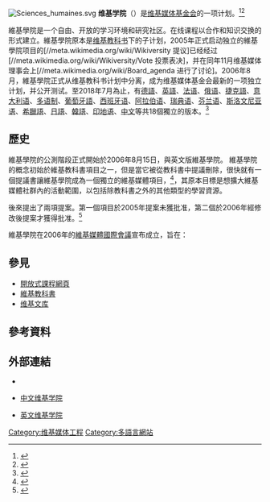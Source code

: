 {{Expand English|Wikiversity}}
{{NoteTA
|G1=IT
|G2=CR}}
{{Infobox website
| name         = 维基学院
| native_name  = Wikiversity
| native_name_lang = en
| logo         = Wikiversity-logo-zh.svg
| logo_size    = 135px
| screenshot   = Wikiversity screenshot 2008.png
| screenshot_size = 250px
| caption      = 维基学院主页截图
| url          = [//www.wikiversity.org/ www.wikiversity.org]
| commercial   = 否
| location     = {{USA}}[[佛罗里达州|佛罗里达州]][[迈阿密|迈阿密]]
| type         = 教学
| language     = 多语种
| registration = 可选
| owner        = [[维基媒体基金会|维基媒体基金会]]
| author       = 维基媒体社群
| alexa        = {{Increase}} 11,841（{{as of|2018|7|31}}）<ref name="alexa">{{cite web |url= http://www.alexa.com/siteinfo/wikiversity.org |title= Wikiversity.org Site Info |publisher= Alexa Internet |accessdate= 2018-07-31 |archive-date= 2017-09-03 |archive-url= https://web.archive.org/web/20170903030703/https://www.alexa.com/siteinfo/wikiversity.org |dead-url= no }}</ref>
| launch_date  = {{Start date and age|2006|08|15}}}}
[[File:Sciences_humaines.svg|thumb]]
'''维基学院'''（{{lang-en|Wikiversity}}）是[[维基媒体基金会|维基媒体基金会]]的一项计划。<ref>{{cite web |url=http://wikimania2006.wikimedia.org/wiki/Opening_Plenary_%28transcript%29#Wikiversity_.2826:35.29 |title=Welcome speech |author=Jimbo Wales |publisher=Wikimania |year=2006 |accessdate=2014-02-21 |archive-date=2007-12-26 |archive-url=https://web.archive.org/web/20071226213137/http://wikimania2006.wikimedia.org/wiki/Opening_Plenary_%28transcript%29#Wikiversity_.2826:35.29 |dead-url=yes }}</ref><ref>{{cite web |url=http://www.supload.com/listen?s=SI0OG2vN04i |title=Wikimedia Opening Plenary |website=Supload.com |author=Jimbo Wales |date=2006-08-04 |accessdate=2014-01-17 |archive-url=https://web.archive.org/web/20131020184036/http://www.supload.com/listen?s=SI0OG2vN04i |archive-date=2013-10-20 |dead-url=yes }}</ref>

維基學院是一个自由、开放的学习环境和研究社区。在线课程以合作和知识交换的形式建立。維基學院原本是[[维基教科书|维基教科书]]下的子计划，2005年正式启动独立的維基學院项目的[//meta.wikimedia.org/wiki/Wikiversity 提议]已经经过[//meta.wikimedia.org/wiki/Wikiversity/Vote 投票表决]，并在同年11月维基媒体理事会上[//meta.wikimedia.org/wiki/Board_agenda 进行了讨论]。2006年8月，維基學院正式从维基教科书计划中分离，成为维基媒体基金会最新的一项独立计划，并公开测试。至2018年7月為止，有[[德語|德語]]、[[英語|英語]]、[[法语|法语]]、[[俄语|俄语]]、[[捷克語|捷克語]]、[[意大利语|意大利语]]、[[多语制|多语制]]、[[葡萄牙語|葡萄牙語]]、[[西班牙语|西班牙语]]、[[阿拉伯语|阿拉伯语]]、[[瑞典语|瑞典语]]、[[芬兰语|芬兰语]]、[[斯洛文尼亚语|斯洛文尼亚语]]、[[希臘語|希臘語]]、[[日語|日語]]、[[韓語|韓語]]、[[印地语|印地语]]、[[中文|中文]]等共18個獨立的版本。<ref>{{cite web|url=https://meta.wikimedia.org/wiki/Wikiversity|title=Wikiversity|accessdate=2016-10-10|publisher=Wikimedia Foundation}}</ref>

==歷史==

維基學院的公測階段正式開始於2006年8月15日，與英文版維基學院。
維基學院的概念初始於維基教科書項目之一，但是當它被從教科書中提議刪除，很快就有一個提議書讓維基學院成為一個獨立的維基媒體項目，<ref>{{cite web |author=Reswik |url=http://en.wikiversity.org/wiki/Wikiversity:History_of_Wikiversity |title=Wikiversity:History of Wikiversity |website=Wikiversity |date=2006-08-22 |accessdate=2014-01-17}}</ref>，其原本目標是想擴大維基媒體社群內的活動範圍，以包括除教科書之外的其他類型的學習資源。

後來提出了兩項提案。第一個項目於2005年提案未獲批准，第二個於2006年經修改後提案才獲得批准。<ref>{{cite web |url=https://wikimediafoundation.org/w/index.php?title=Resolution:Wikiversity&oldid=90552 |title=Resolution Wikiversity |publisher=Wikimedia Foundation |author=Wikimedia Foundation contributors |date=2013-03-25 |accessdate=2014-01-17}}</ref>

維基學院在2006年的[[維基媒體國際會議|維基媒體國際會議]]宣布成立，旨在：
{{quotation|主持學習社區，所以實際上正在努力學習的人，實際上有一個地方來互動並互相幫助，找出如何學習的東西。我們還將主持和促進研究如何更有效地使用這些事物。<ref>{{cite web |url=http://wikimania2006.wikimedia.org/w/index.php?title=Opening_Plenary_(transcript)&oldid=11012#Wikiversity_.2826:35.29 |title=Opening Plenary (transcript) |publisher=Wikimania |author=Wikimania contributors |date=2007-02-17 |accessdate=2014-01-17}}</ref>|Wikimania, 2006}}

==參見==
{{portal|網際網路}}
*[[開放式課程網頁|開放式課程網頁]]
*[[維基教科書|維基教科書]]
*[[维基文库|维基文库]]

== 參考資料 ==
<references/>

==外部連結==
*{{Official website|www.wikiversity.org}}
*{{zh}}[[v:首页|中文维基学院]]
*{{en}}[[wikiversity:Main_Page|英文维基学院]]
{{Wikimedia project}}

[[Category:维基媒体工程|Category:维基媒体工程]]
[[Category:多語言網站|Category:多語言網站]]